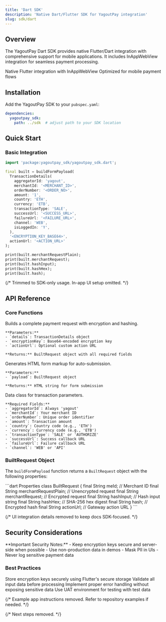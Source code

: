 ```yaml
---
title: 'Dart SDK'
description: 'Native Dart/Flutter SDK for YagoutPay integration'
slug: sdk/dart
---
```


## Overview

The YagoutPay Dart SDK provides native Flutter/Dart integration with comprehensive support for mobile applications. It includes InAppWebView integration for seamless payment processing.

<CardGroup cols={2}>
  <Card title="Flutter Support" icon="flutter">
    Native Flutter integration with InAppWebView
  </Card>
  <Card title="Mobile Optimized" icon="mobile">
    Optimized for mobile payment flows
  </Card>
</CardGroup>

## Installation

Add the YagoutPay SDK to your `pubspec.yaml`:

```yaml
dependencies:
  yagoutpay_sdk:
    path: ../sdk  # adjust path to your SDK location
```

## Quick Start

### Basic Integration

```dart
import 'package:yagoutpay_sdk/yagoutpay_sdk.dart';

final built = buildFormPayload(
  TransactionDetails(
    aggregatorId: 'yagout',
    merchantId: '<MERCHANT_ID>',
    orderNumber: '<ORDER_NO>',
    amount: '1',
    country: 'ETH',
    currency: 'ETB',
    transactionType: 'SALE',
    successUrl: '<SUCCESS_URL>',
    failureUrl: '<FAILURE_URL>',
    channel: 'WEB',
    isLoggedIn: 'Y',
  ),
  '<ENCRYPTION_KEY_BASE64>',
  actionUrl: '<ACTION_URL>'
);

print(built.merchantRequestPlain);
print(built.merchantRequest);
print(built.hashInput);
print(built.hashHex);
print(built.hash);
```

{/* Trimmed to SDK-only usage. In-app UI setup omitted. */}

## API Reference

### Core Functions

<AccordionGroup>
  <Accordion title="buildFormPayload">
    Builds a complete payment request with encryption and hashing.
    
    **Parameters:**
    - `details`: TransactionDetails object
    - `encryptionKey`: Base64-encoded encryption key
    - `actionUrl`: Optional custom action URL
    
    **Returns:** BuiltRequest object with all required fields
  </Accordion>
  
  <Accordion title="renderAutoSubmitForm">
    Generates HTML form markup for auto-submission.
    
    **Parameters:**
    - `payload`: BuiltRequest object
    
    **Returns:** HTML string for form submission
  </Accordion>
  
  <Accordion title="TransactionDetails">
    Data class for transaction parameters.
    
    **Required Fields:**
    - `aggregatorId`: Always 'yagout'
    - `merchantId`: Your merchant ID
    - `orderNumber`: Unique order identifier
    - `amount`: Transaction amount
    - `country`: Country code (e.g., 'ETH')
    - `currency`: Currency code (e.g., 'ETB')
    - `transactionType`: 'SALE' or 'AUTHORIZE'
    - `successUrl`: Success callback URL
    - `failureUrl`: Failure callback URL
    - `channel`: 'WEB' or 'API'
  </Accordion>
</AccordionGroup>

### BuiltRequest Object

The `buildFormPayload` function returns a `BuiltRequest` object with the following properties:

<CodeGroup>
```dart Properties
class BuiltRequest {
  final String meId;                    // Merchant ID
  final String merchantRequestPlain;    // Unencrypted request
  final String merchantRequest;         // Encrypted request
  final String hashInput;               // Hash input string
  final String hashHex;                 // SHA-256 hex digest
  final String hash;                    // Encrypted hash
  final String actionUrl;               // Gateway action URL
}
```
</CodeGroup>

{/* UI integration details removed to keep docs SDK-focused. */}

## Security Considerations

<Warning>
**Important Security Notes:**
- Keep encryption keys secure and server-side when possible
- Use non-production data in demos
- Mask PII in UIs
- Never log sensitive payment data
</Warning>

### Best Practices

<Steps>
  <Step title="Key Management">
    Store encryption keys securely using Flutter's secure storage
  </Step>
  <Step title="Data Validation">
    Validate all input data before processing
  </Step>
  <Step title="Error Handling">
    Implement proper error handling without exposing sensitive data
  </Step>
  <Step title="Testing">
    Use UAT environment for testing with test data
  </Step>
</Steps>

{/* Example app instructions removed. Refer to repository examples if needed. */}

{/* Next steps removed. */}

